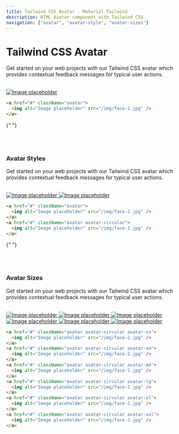 ```yaml
---
title: Tailwind CSS Avatar - Material Tailwind
description: HTML Avatar component with Tailwind CSS.
navigation: ["avatar", "avatar-style", "avatar-sizes"]
---
```


# Tailwind CSS Avatar

Get started on your web projects with our Tailwind CSS avatar which provides contextual feedback messages for typical user actions.

<br />

<ComponentCard id="avatar">
  <a href="#" className="avatar">
    <img alt="Image placeholder" src="/img/face-2.jpg" />
  </a>
</ComponentCard>

```html showLineNumbers
<a href="#" className="avatar">
  <img alt="Image placeholder" src="/img/face-2.jpg" />
</a>
```

{" "}

<br />
<br />

### Avatar Styles

Get started on your web projects with our Tailwind CSS avatar which provides contextual feedback messages for typical user actions.

<br />

<ComponentCard id="avatar-style">
  <div className="flex">
    <a href="#" className="avatar mr-3">
      <img alt="Image placeholder" src="/img/face-2.jpg" />
    </a>
    <a href="#" className="avatar avatar-circular">
      <img alt="Image placeholder" src="/img/face-2.jpg" />
    </a>
  </div>
</ComponentCard>

```html showLineNumbers
<a href="#" className="avatar">
  <img alt="Image placeholder" src="/img/face-2.jpg" />
</a>
<a href="#" className="avatar avatar-circular">
  <img alt="Image placeholder" src="/img/face-2.jpg" />
</a>
```

{" "}

<br />
<br />

### Avatar Sizes

Get started on your web projects with our Tailwind CSS avatar which provides contextual feedback messages for typical user actions.

<br />

<ComponentCard id="avatar-sizes">
  <div className="flex">
    <a href="#" className="avatar avatar-circular avatar-xs mr-3">
      <img alt="Image placeholder" src="/img/face-2.jpg" />
    </a>
    <a href="#" className="avatar avatar-circular avatar-sm mr-3">
      <img alt="Image placeholder" src="/img/face-2.jpg" />
    </a>
    <a href="#" className="avatar avatar-circular avatar-md mr-3">
      <img alt="Image placeholder" src="/img/face-2.jpg" />
    </a>
    <a href="#" className="avatar avatar-circular avatar-lg mr-3">
      <img alt="Image placeholder" src="/img/face-2.jpg" />
    </a>
    <a href="#" className="avatar avatar-circular avatar-xl mr-3">
      <img alt="Image placeholder" src="/img/face-2.jpg" />
    </a>
    <a href="#" className="avatar avatar-circular avatar-xxl mr-3">
      <img alt="Image placeholder" src="/img/face-2.jpg" />
    </a>
  </div>
</ComponentCard>

```html showLineNumbers
<a href="#" className="avatar avatar-circular avatar-xs">
  <img alt="Image placeholder" src="/img/face-2.jpg" />
</a>
<a href="#" className="avatar avatar-circular avatar-sm">
  <img alt="Image placeholder" src="/img/face-2.jpg" />
</a>
<a href="#" className="avatar avatar-circular avatar-md">
  <img alt="Image placeholder" src="/img/face-2.jpg" />
</a>
<a href="#" className="avatar avatar-circular avatar-lg">
  <img alt="Image placeholder" src="/img/face-2.jpg" />
</a>
<a href="#" className="avatar avatar-circular avatar-xl">
  <img alt="Image placeholder" src="/img/face-2.jpg" />
</a>
<a href="#" className="avatar avatar-circular avatar-xxl">
  <img alt="Image placeholder" src="/img/face-2.jpg" />
</a>
```
